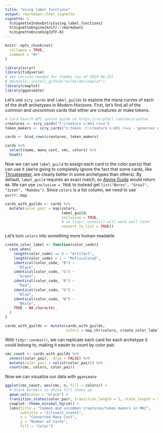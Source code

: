 ```yaml
---
title: "Using label functions"
output: rmarkdown::html_vignette
vignette: >
  %\VignetteIndexEntry{using_label_functions}
  %\VignetteEngine{knitr::rmarkdown}
  %\VignetteEncoding{UTF-8}
---
```


```r
knitr::opts_chunk$set(
  collapse = TRUE,
  comment = "#>"
)
```

```r
library(scryr)
library(tidyverse)
# dev version needed for themes (as of 2019-06-23)
# devtools::install_github("wilkelab/cowplot")
library(cowplot)
library(gganimate)
```

Let's use `scry_cards` and `label_guilds` to explore the mana curves of each of 
the draft archetypes in *Modern Horizons*. First, let's find all of the common 
and uncommon cards that either are creatures or make tokens.
```r
# Card Search API syntax guide at https://scryfall.com/docs/syntax
creatures <- scry_cards("t:creature s:mh1 r<=u")
token_makers <- scry_cards("o:token -t:creature s:mh1 r<=u -'generous gift'")

cards <- bind_rows(creatures, token_makers)

cards %>% 
  select(name, mana_cost, cmc, colors) %>% 
  head()
```

Now we can use `label_guild` to assign each card to the color pair(s) that can 
use it (we're going to completely ignore the fact that some cards, like
[Throatseeker](https://scryfall.com/card/mh1/110/throatseeker), are clearly 
better in some archetypes than others). By default, `label_guild` requires an
exact match, so [Alpine Guide](https://scryfall.com/card/mh1/117/alpine-guide) 
would return `NA`. We can use `inclusive = TRUE` to instead get 
`list("Boros", "Gruul", "Izzet", "Rakdos")`. Since `colors` is a list column, we 
need to use `purrr::map`.

```r
cards_with_guilds <- cards %>% 
  mutate(color_pair = map(colors, 
                          label_guild, 
                          inclusive = TRUE, 
                          # so tidyr::unnest() will work well later
                          convert_to_list = TRUE))
```

Let's turn `colors` into something more human-readable
```r
create_color_label <- function(color_code){
  case_when(
    length(color_code) == 0 ~ "Artifact",
    length(color_code) > 1 ~ "Multicolored",
    identical(color_code, "B") ~ 
      "Black",
    identical(color_code, "G") ~ 
      "Green",
    identical(color_code, "R") ~ 
      "Red",
    identical(color_code, "U") ~ 
      "Blue",
    identical(color_code, "W") ~ 
      "White",
    TRUE ~ NA_character_
  )
}

cards_with_guilds <- mutate(cards_with_guilds,
                            colors = map_chr(colors, create_color_label))
```

With `tidyr::unnest()`, we can replicate each card for each archetype it could 
belong to, making it easier to count by color pair.

```r
cmc_count <- cards_with_guilds %>% 
  unnest(color_pair, .drop = FALSE) %>% 
  mutate(color_pair = unlist(color_pair)) %>% 
  count(cmc, colors, color_pair)
```

Now we can visualize our data with `gganimate`
```r
ggplot(cmc_count, aes(cmc, n, fill = colors)) + 
  # black borders so white fill shows up
  geom_col(color = "black") +
  transition_states(color_pair, transition_length = 2, state_length = 5) +
  cowplot::theme_minimal_hgrid() +
  labs(title = "Common and uncommon creatures/token makers in MH1",
       subtitle = "{closest_state}", 
       x = "Converted Mana Cost", 
       y = "Number of Cards",
       fill = "Color")
```

